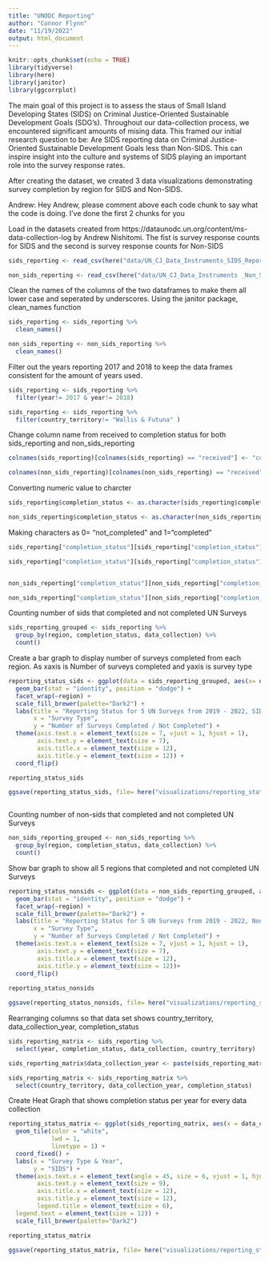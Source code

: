 ```yaml
---
title: "UNODC Reporting"
author: "Connor Flynn"
date: "11/19/2022"
output: html_document
---
```


```r
knitr::opts_chunk$set(echo = TRUE)
library(tidyverse)
library(here)
library(janitor)
library(ggcorrplot)
```

The main goal of this project is to assess the staus of Small Island Developing States (SIDS) on Criminal Justice-Oriented Sustainable Development Goals (SDG's). Throughout our data-collection process, we encountered significant amounts of mising data. This framed our initial research question to be: Are SIDS reporting data on Criminal Justice-Oriented Sustainable Development Goals less than Non-SIDS. This can inspire insight into the culture and systems of SIDS playing an important role into the survey response rates.

After creating the dataset, we created 3 data visualizations demonstrating survey completion by region for SIDS and Non-SIDS. 



Andrew: Hey Andrew, please comment above each code chunk to say what the code is doing. I've done the first 2 chunks for you


Load in the datasets created from https://dataunodc.un.org/content/ms-data-collection-log by Andrew Nishitomi. The fist is survey response counts for SIDS and the second is survey response counts for Non-SIDS

```r
sids_reporting <- read_csv(here("data/UN_CJ_Data_Instruments_SIDS_Reporting.csv"))

non_sids_reporting <- read_csv(here("data/UN_CJ_Data_Instruments _Non_SIDS_Reporting.csv"))

```


Clean the names of the columns of the two dataframes to make them all lower case and seperated by underscores. Using the janitor package, clean_names function
```r
sids_reporting <- sids_reporting %>% 
  clean_names()

non_sids_reporting <- non_sids_reporting %>% 
  clean_names()

```


Filter out the years reporting 2017 and 2018 to keep the data frames consistent for the amount of years used.
```r
sids_reporting <- sids_reporting %>% 
  filter(year!= 2017 & year!= 2018)

sids_reporting <- sids_reporting %>% 
  filter(country_territory!= "Wallis & Futuna" )

```

Change column name from received to completion status for both sids_reporting and non_sids_reporting
```r

colnames(sids_reporting)[colnames(sids_reporting) == "received"] <- "completion_status"

colnames(non_sids_reporting)[colnames(non_sids_reporting) == "received"] <- "completion_status"
```


Converting numeric value to charcter
```r

sids_reporting$completion_status <- as.character(sids_reporting$completion_status)

non_sids_reporting$completion_status <- as.character(non_sids_reporting$completion_status)

```

Making characters as 0= "not_completed" and 1="completed"
```r

sids_reporting["completion_status"][sids_reporting["completion_status"] == "0"] <- "not_completed"

sids_reporting["completion_status"][sids_reporting["completion_status"] == "1"] <- "completed"


non_sids_reporting["completion_status"][non_sids_reporting["completion_status"] == "0"] <- "not_completed"

non_sids_reporting["completion_status"][non_sids_reporting["completion_status"] == "1"] <- "completed"
```


Counting number of sids that completed and not completed UN Surveys
```r
sids_reporting_grouped <- sids_reporting %>% 
  group_by(region, completion_status, data_collection) %>% 
  count()
```

Create a bar graph to display number of surveys completed from each region. As xaxis is Number of surveys completed and yaxis is survey type
```r
reporting_status_sids <- ggplot(data = sids_reporting_grouped, aes(x= data_collection, y=n, fill=completion_status)) +
  geom_bar(stat = "identity", position = "dodge") +
  facet_wrap(~region) +
  scale_fill_brewer(palette="Dark2") +
  labs(title = "Reporting Status for 5 UN Surveys from 2019 - 2022, SIDS",
       x = "Survey Type",
       y = "Number of Surveys Completed / Not Completed") +
  theme(axis.text.x = element_text(size = 7, vjust = 1, hjust = 1),
        axis.text.y = element_text(size = 7),
        axis.title.x = element_text(size = 12),
        axis.title.y = element_text(size = 12)) +
  coord_flip()

reporting_status_sids

ggsave(reporting_status_sids, file= here("visualizations/reporting_status_sids.png"), scale=2)



```

Counting number of non-sids that completed and not completed UN Surveys
```r
non_sids_reporting_grouped <- non_sids_reporting %>% 
  group_by(region, completion_status, data_collection) %>% 
  count()
```

Show bar graph to show all 5 regions that completed and not completed UN Surveys
```r
reporting_status_nonsids <- ggplot(data = non_sids_reporting_grouped, aes(x= data_collection, y=n, fill=completion_status)) +
  geom_bar(stat = "identity", position = "dodge") +
  facet_wrap(~region) +
  scale_fill_brewer(palette="Dark2") +
  labs(title = "Reporting Status for 5 UN Surveys from 2019 - 2022, Non-SIDS",
       x = "Survey Type",
       y = "Number of Surveys Completed / Not Completed") +
  theme(axis.text.x = element_text(size = 7, vjust = 1, hjust = 1),
        axis.text.y = element_text(size = 7),
        axis.title.x = element_text(size = 12),
        axis.title.y = element_text(size = 12))+
  coord_flip()
  
reporting_status_nonsids

ggsave(reporting_status_nonsids, file= here("visualizations/reporting_status_nonsids.png"), scale=2)
```
Rearranging columns so that data set shows country_territory, data_collection_year, completion_status
```r
sids_reporting_matrix <- sids_reporting %>% 
  select(year, completion_status, data_collection, country_territory)

sids_reporting_matrix$data_collection_year <- paste(sids_reporting_matrix$data_collection, "_", sids_reporting_matrix$year)

sids_reporting_matrix <- sids_reporting_matrix %>% 
  select(country_territory, data_collection_year, completion_status)
```




Create Heat Graph that shows completion status per year for every data collection 
```r
reporting_status_matrix <- ggplot(sids_reporting_matrix, aes(x = data_collection_year, y = country_territory, fill = completion_status)) +
  geom_tile(color = "white",
            lwd = 1,
            linetype = 1) +
  coord_fixed() +
  labs(x = "Survey Type & Year",
       y = "SIDS") +
  theme(axis.text.x = element_text(angle = 45, size = 6, vjust = 1, hjust = 1),
        axis.text.y = element_text(size = 9),
        axis.title.x = element_text(size = 12),
        axis.title.y = element_text(size = 12),
        legend.title = element_text(size = 6),
  legend.text = element_text(size = 12)) +
  scale_fill_brewer(palette="Dark2") 

reporting_status_matrix

ggsave(reporting_status_matrix, file= here("visualizations/reporting_status_matrix.png"), scale=2)
```

